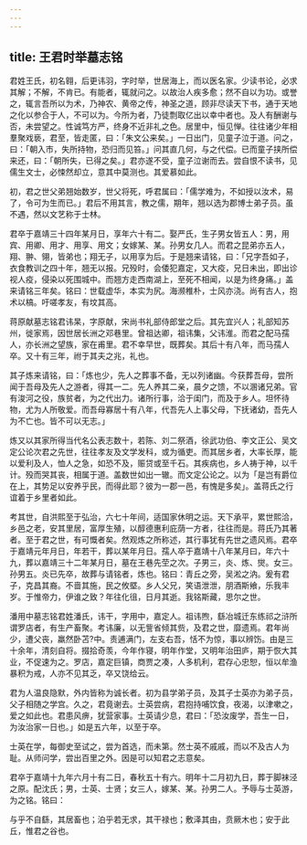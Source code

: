 ```yaml
---
---
---
```

title: 王君时举墓志铭
---



君姓王氏，初名翱，后更讳羽，字时举，世居海上，而以医名家。少读书论，必求其解；不解，不肯已。有能者，辄就问之。以故治人疾多愈；然不自以为功。或誉之，辄言吾所以为术，乃神农、黄帝之传，神圣之道，顾非尽读天下书，通于天地之化以参合于人，不可以为。今所为者，乃徒剽取亿出以幸中者也。及人有酬谢与否，未尝望之。性诚笃方严，终身不近非礼之色。居里中，恒见惮。往往诸少年相羣聚戏亵，君至，皆走匿，曰：「朱文公来矣。」一日出门，见童子泣于道。问之，曰：「朝入市，失所持物，恐归而见笞。」问其直几何，与之代偿。已而童子挟所偿来还，曰：「朝所失，已得之矣。」君亦遂不受，童子泣谢而去。尝自恨不读书，见儒生文士，必悚然却立，意其中莫测也。其爱慕如此。

初，君之世父弟翘始数岁，世父将死，呼君属曰：「儒学难为，不如授以汝术，易了，令可为生而已。」君后不用其言，教之儒，期年，翘以选为郡博士弟子员。虽不遇，然以文艺称于士林。

君卒于嘉靖三十四年某月日，享年六十有二。娶严氏，生子男女皆五人：男，用宾、用卿、用才、用享、用文；女嫁某、某。孙男女几人。而君之昆弟亦五人，翔、翀、翎，皆弟也；翔无子，以用享为后。于是翘来请铭，曰：「兄字吾如子，衣食教训之四十年，翘无以报。兄殁时，会倭犯嘉定，又大疫，兄日未出，即出诊视人疫，侵染以死围城中。而翘方走西南湖上，至死不相闻，以是为终身痛。」盖来请铭三年矣。铭曰：世载虚华，本实为尻。海濒椎朴，士风亦浇。尚有古人，抱术以槁。吁嗟孝友，有坟其高。

蒋原献墓志铭君讳杲，字原献，宋尚书礼部侍郎堂之后。其先宜兴人；礼部知苏州，徙家焉，因世居长洲之邓巷里。曾祖达卿，祖讳集，父讳淮。而君之配马孺人，亦长洲之望族，家在甫里。君不幸早世，既葬矣。其后十有八年，而马孺人卒。又十有三年，祔于其夫之兆，礼也。

其子炼来请铭，曰：「炼也少，先人之葬事不备，无以列诸幽。今获葬吾母，尝所闻于吾母及先人之游者，得其一二。先人养其二亲，晨夕之馈，不以溷诸兄弟。官有浚河之役，族贫者，为之代出力。诸所行事，洽于闺门，而及于乡人。坦怀待物，尤为人所敬爱。而吾母寡居十有八年，代吾先人上事父母，下抚诸幼，吾先人为不亡也。皆不可以无志。」

炼又以其家所得当代名公表志数十，若陈、刘二祭酒，徐武功伯、李文正公、吴文定公论次君之先世，往往孝友及文学发科，或为循吏。而其居乡者，大率长厚，能以爱利及人，恤人之急，如恐不及，赈贷或至千石。其疾病也，乡人祷于神，以千计。殁而哭其丧，相属于道。盖数世如出一辙。而文定公论之。以为「是岂有爵位在上，其势足以安养乎民，而得此耶？彼为一郡一邑，有愧是多矣」。盖蒋氏之行谊着于乡里者如此。

考其世，自洪熙至于弘治，六七十年间，适国家休明之运。天下承平，累世熙洽，乡邑之老，安其里居，富厚生殖，以醇德惠利庇荫一方者，往往而是。蒋氏乃其著者。至于君之世，有可慨者矣。然观炼之所称述，其行事犹有先世之遗风焉。君卒于嘉靖元年月日，年若干，葬以某年月日。孺人卒于嘉靖十八年某月曰，年六十九，葬以嘉靖三十二年某月日，墓在王巷先茔之次。子男三，炎、炼、爕。女三。孙男五。炎已先卒，故葬与请铭者，炼也。铭曰：青丘之旁，吴淞之汭。爰有君子，克昌其裔。不啬其施，民之攸塈。乡人父兄，笑语泄泄，朋酒斯飨，乐我丰岁。于惟帝力，伊谁之致？年往化徂，日月其逝。我铭斯藏，思尔之世。

潘用中墓志铭君姓潘氏，讳干，字用中，嘉定人。祖讳煦，繇冶城迁东练祁之浒所谓罗店者，有生产畜聚。考讳廉，以无訾省倾其赀，及君之世，靡遗焉。君年尚少，遭父丧，羸然卧苫?中。责逋满门，左支右吾，恬不为惊，事以辨饬。由是三十余年，清刻自将。掇拾奇羡，今年作寝，明年作堂，又明年治田庐，期于恢大其业，不促速为之。罗店，嘉定巨镇，商贾之凑，人多机利，君存心忠恕，恒以牟渔暴积为戒，人亦不见其乏，卒又饶给云。

君为人温良隐默，外内皆称为诚长者。初为县学弟子员，及其子士英亦为弟子员，父子相随之学宫。久之，君竟谢去。士英尝病，君抱持哺饮食，夜渴，以津嗽之，爱之如此也。君患风痹，犹营家事。士英请少息，君曰：「恐汝废学，吾生一日，为汝治家一日也。」如是五六年，以至于卒。

士英在学，每御史至试之，尝为首选，而未第。然士英不戚戚，而以不及古人为耻。从师问学，尝出百里之外。因是可以知君之志意矣。

君卒于嘉靖十九年六月十有二日，春秋五十有六。明年十二月初九日，葬于脚袜泾之原。配沈氏；男，士英、士贤；女三人，嫁某、某。孙男二人。予辱与士英游，为之铭。铭曰：

与乎不自繇，其居畜也；泊乎若无求，其干禄也；敷泽其由，贲厥木也；安于此丘，惟君之谷也。